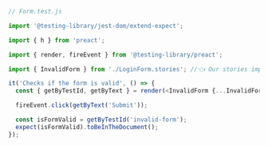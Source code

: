 ```js
// Form.test.js

import '@testing-library/jest-dom/extend-expect';

import { h } from 'preact';

import { render, fireEvent } from '@testing-library/preact';

import { InvalidForm } from './LoginForm.stories'; //👈 Our stories imported here.

it('Checks if the form is valid', () => {
  const { getByTestId, getByText } = render(<InvalidForm {...InvalidForm.args} />);

  fireEvent.click(getByText('Submit'));

  const isFormValid = getByTestId('invalid-form');
  expect(isFormValid).toBeInTheDocument();
});
```
